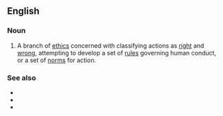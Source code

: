 ==English==
{{wikipedia}}

===Noun===
{{en-noun|-|normative ethics}}

# {{lb|en|ethics}} A branch of [[ethics]] concerned with classifying actions as [[right]] and [[wrong]], attempting to develop a set of [[rules]] governing human conduct, or a set of [[norms]] for action.

===See also===
* {{l|en|comparative ethics}}
* {{l|en|descriptive ethics}}
* {{l|en|metaethics}}